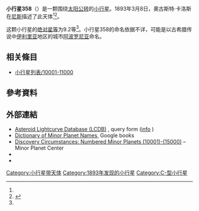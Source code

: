 {{Infobox planet
 | minorplanet     = yes
 | name            = 358 Apollonia
 | background      = #D6D6D6
 | image = 
 | image_size      = 
 | caption         =
 | discovery_ref   =  <ref name="MPC-object" />
 | discoverer      = [[奧古斯特·卡洛斯|奧古斯特·卡洛斯]]
 | discovery_site  = [[尼斯|尼斯]]
 | discovered      = 1893年3月8日
 | mpc_name        = 358 Apollonia
 | alt_names       = 358 Apollonia
 | pronounced      = 
 | named_after     = <ref name="MPC-object" />
 | mp_category     = [[主帶小行星|主帶小行星]] <ref name="MPC-object" /><ref name="jpldata" />
 | orbit_ref       = <ref name="a">[http://ssd.jpl.nasa.gov/sbdb.cgi?sstr=358 358] {{Wayback|url=http://ssd.jpl.nasa.gov/sbdb.cgi?sstr=358 |date=20210720033140 }}，小行星數據庫瀏覽器（JPL Small-Body Database Browser）－[[美国国家航空航天局|美国国家航空航天局]]喷气推进实验室</ref>
 | epoch           = 2018-03-23.0（[[儒略日|JD]] 2458200.5）
 | uncertainty     = 0
 | observation_arc = 
 | aphelion = {{convert|3.316|AU|km|3|abbr=on|lk=out}}
 | perihelion      = {{convert|2.4366094|AU|km|3|abbr=on}}
 | semimajor       = 2.8762877
 | eccentricity    = 0.1528631
 | period          = 4.88[[儒略年|yr]]
 | mean_anomaly    = 300.73316[[度|°]]
 | mean_motion     = {{Deg2DMS|0.20204840|sup=ms}} / day
 | inclination     = 3.55401
 | asc_node        = 172.15978°
 | arg_peri        = 253.19829
 | mean_diameter   = 
 | rotation        = 
 | albedo          =
 | spectral_type   =
 | abs_magnitude   = 9.2<ref name="jpldata" />
}}
'''小行星358'''（{{lang-en|358 Apollonia}}）是一颗围绕[[太阳|太阳]][[公转|公转]]的[[小行星|小行星]]。1893年3月8日，奧古斯特·卡洛斯在[[尼斯|尼斯]]描述了此天体<ref name="a" /><ref>{{cite news|title=小行星列表|url=http://cfa-www.harvard.edu/iau/lists/NumberedMPs.txt|accessdate=2018-10-19|newspaper=哈佛大学|archive-date=2008-05-17|archive-url=https://web.archive.org/web/20080517010638/http://cfa-www.harvard.edu/iau/lists/NumberedMPs.txt|dead-url=no}}</ref>。

这颗小行星的[[绝对星等|绝对星等]]为9.2等<ref name="a" />。小行星358的命名依据不详，可能是以古希腊传说中[[伊利里亚|伊利里亚]]地区的城市[[阿波罗尼亚|阿波罗尼亚]]命名。

== 相关條目 ==
*[[小行星列表/10001-11000|小行星列表/10001-11000]]

== 參考資料 ==
{{reflist|refs=

<ref name="jpldata">{{cite web
  |type       = 2018-01-26 last obs.
  |title      = JPL Small-Body Database Browser:358 Apollonia-358 Apollonia
  |url        = https://ssd.jpl.nasa.gov/sbdb.cgi?sstr=358
  |publisher  = [[Jet_Propulsion_Laboratory|Jet Propulsion Laboratory]]
  |accessdate = 28 March 2018}}</ref>

<ref name="MPC-object">{{cite web
  |title      = 358 Apollonia
  |work      = Minor Planet Center
  |url      = https://www.minorplanetcenter.net/db_search/show_object?object_id=358
  |accessdate      = 28 March 2018
  |archive-date      = 2016-03-04
  |archive-url      = https://web.archive.org/web/20160304095825/http://minorplanetcenter.net/db_search/show_object?object_id=358
  |dead-url      = no
  }}</ref>

}}

==  外部連結 ==
* [http://www.minorplanet.info/PHP/lcdbsummaryquery.php Asteroid Lightcurve Database (LCDB)] {{Wayback|url=http://www.minorplanet.info/PHP/lcdbsummaryquery.php |date=20171210173955 }}, query form ([http://www.minorplanet.info/lightcurvedatabase.html info] {{Wayback|url=http://www.minorplanet.info/lightcurvedatabase.html |date=20171216050541 }})
* [https://books.google.com/books?id=aeAg1X7afOoC&pg Dictionary of Minor Planet Names], Google books
* [http://www.minorplanetcenter.net/iau/lists/NumberedMPs010001.html Discovery Circumstances: Numbered Minor Planets (10001)-(15000)] {{Wayback|url=http://www.minorplanetcenter.net/iau/lists/NumberedMPs010001.html |date=20180612162317 }} – Minor Planet Center
* {{AstDys|358}}
* {{JPL small body}}

{{Minor Planet Number|[[小行星357|小行星357]]|[[小行星359|小行星359]]}}
{{小天体}}

[[Category:小行星带天体|Category:小行星带天体]]
[[Category:1893年发现的小行星|Category:1893年发现的小行星]]
[[Category:C-型小行星|Category:C-型小行星]]
